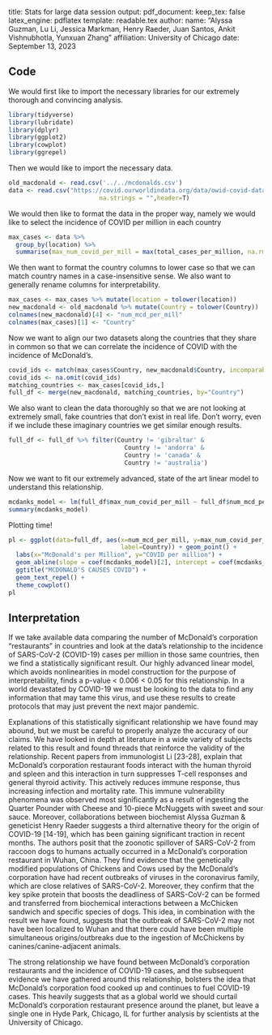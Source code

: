 title: Stats for large data session
output:
  pdf_document:
    keep_tex: false
    latex_engine: pdflatex
    template: readable.tex
author:
  name: "Alyssa Guzman, Lu Li, Jessica Markman, 
  Henry Raeder, Juan Santos, Ankit Vishnubhotla, Yunxuan Zhang"
  affiliation: University of Chicago
date: September 13, 2023


## Code

We would first like to import the necessary libraries for our extremely thorough and convincing analysis. 

```r
library(tidyverse)
library(lubridate)
library(dplyr)
library(ggplot2)
library(cowplot)
library(ggrepel)
```


Then we would like to import the necessary data.

```r
old_macdonald <- read.csv('../../mcdonalds.csv')
data <- read.csv("https://covid.ourworldindata.org/data/owid-covid-data.csv",
                         na.strings = "",header=T)
```

We would then like to format the data in the proper way, namely we would like to select the incidence of COVID per million in each country

```r
max_cases <- data %>% 
  group_by(location) %>%
  summarise(max_num_covid_per_mill = max(total_cases_per_million, na.rm = TRUE))
```

We then want to format the country columns to lower case so that we can match country names in a case-insensitive sense. We also want to generally rename columns for interpretability.

```r
max_cases <- max_cases %>% mutate(location = tolower(location))
new_macdonald <- old_macdonald %>% mutate(Country = tolower(Country))
colnames(new_macdonald)[4] <- "num_mcd_per_mill"
colnames(max_cases)[1] <- "Country"
```

Now we want to align our two datasets along the countries that they share in common so that we can correlate the incidence of COVID with the incidence of McDonald's. 

```r
covid_ids <- match(max_cases$Country, new_macdonald$Country, incomparables = NULL)
covid_ids <- na.omit(covid_ids)
matching_countries <- max_cases[covid_ids,]
full_df <- merge(new_macdonald, matching_countries, by="Country")
```

We also want to clean the data thoroughly so that we are not looking at extremely small, fake countries that don't exist in real life. Don't worry, even if we include these imaginary countries we get similar enough results. 

```r
full_df <- full_df %>% filter(Country != 'gibraltar' & 
                                Country != 'andorra' & 
                                Country != 'canada' &
                                Country != 'australia')
```


Now we want to fit our extremely advanced, state of the art linear model to understand this relationship. 

```r
mcdanks_model <- lm(full_df$max_num_covid_per_mill ~ full_df$num_mcd_per_mill)
summary(mcdanks_model)
```


Plotting time!

```r
pl <- ggplot(data=full_df, aes(x=num_mcd_per_mill, y=max_num_covid_per_mill,
                               label=Country)) + geom_point() +
  labs(x="McDonald's per Million", y="COVID per million") + 
  geom_abline(slope = coef(mcdanks_model)[2], intercept = coef(mcdanks_model)[1]) +
  ggtitle("MCDONALD'S CAUSES COVID") + 
  geom_text_repel() +
  theme_cowplot() 
pl
```

## Interpretation

If we take available data comparing the number of McDonald's corporation "restaurants" in countries and look at the data's relationship to the incidence of SARS-CoV-2 (COVID-19) cases per million in those same countries, then we find a statistically significant result. Our highly advanced linear model, which avoids nonlinearities in model construction for the purpose of interpretability, finds a p-value < 0.006 < 0.05 for this relationship. In a world devastated by COVID-19 we must be looking to the data to find any information that may tame this virus, and use these results to create protocols that may just prevent the next major pandemic.

Explanations of this statistically significant relationship we have found may abound, but we must be careful to properly analyze the accuracy of our claims. We have looked in depth at literature in a wide variety of subjects related to this result and found threads that reinforce the validity of the relationship. Recent papers from immunologist Li [23-28], explain that McDonald's corporation restaurant foods interact with the human thyroid and spleen and this interaction in turn suppresses T-cell responses and general thyroid activity. This actively reduces immune response, thus increasing infection and mortality rate. This immune vulnerability phenomena was observed most significantly as a result of ingesting the Quarter Pounder with Cheese and 10-piece McNuggets with sweet and sour sauce. Moreover, collaborations between biochemist Alyssa Guzman & geneticist Henry Raeder suggests a third alternative theory for the origin of COVID-19 [14-19], which has been gaining significant traction in recent months. The authors posit that the zoonotic spillover of SARS-CoV-2 from raccoon dogs to humans actually occurred in a McDonald's corporation restaurant in Wuhan, China. They find evidence that the genetically modified populations of Chickens and Cows used by the McDonald's corporation have had recent outbreaks of viruses in the coronavirus family, which are close relatives of SARS-CoV-2. Moreover, they confirm that the key spike protein that boosts the deadliness of SARS-CoV-2 can be formed and transferred from biochemical interactions between a McChicken sandwich and specific species of dogs. This idea, in combination with the result we have found, suggests that the outbreak of SARS-CoV-2 may not have been localized to Wuhan and that there could have been multiple simultaneous origins/outbreaks due to the ingestion of McChickens by canines/canine-adjacent animals.

The strong relationship we have found between McDonald's corporation restaurants and the incidence of COVID-19 cases, and the subsequent evidence we have gathered around this relationship, bolsters the idea that McDonald's corporation food cooked up and continues to fuel COVID-19 cases. This heavily suggests that as a global world we should curtail McDonald's corporation restaurant presence around the planet, but leave a single one in Hyde Park, Chicago, IL for further analysis by scientists at the University of Chicago.


